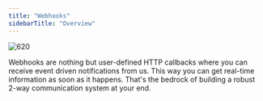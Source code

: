 ```yaml
---
title: "Webhooks"
sidebarTitle: "Overview"
---
```


![620](/images/37e8786-webhooks.jpg "webhooks.jpg")

Webhooks are nothing but user-defined HTTP callbacks where you can receive event driven notifications from us. This way you can get real-time information as soon as it happens. That's the bedrock of building a robust 2-way communication system at your end.
